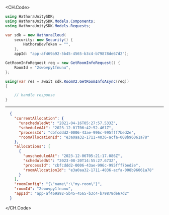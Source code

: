 
<CH.Code>
```csharp GetRoomInfo.cs
using HathoraUnitySDK;
using HathoraUnitySDK.Models.Components;
using HathoraUnitySDK.Models.Requests;

var sdk = new HathoraCloud(
    security: new Security() {
        HathoraDevToken = "",
    },
    appId: "app-af469a92-5b45-4565-b3c4-b79878de67d2");

GetRoomInfoRequest req = new GetRoomInfoRequest() {
    RoomId = "2swovpy1fnunu",
};

using(var res = await sdk.RoomV2.GetRoomInfoAsync(req))
{

    // handle response
}
```
---

```json Example Response
  {
    "currentAllocation": {
      "unscheduledAt": "2021-04-16T05:27:57.533Z",
      "scheduledAt": "2023-12-01T06:42:52.461Z",
      "processId": "cbfcddd2-0006-43ae-996c-995fff7bed2e",
      "roomAllocationId": "e3a0aa32-1711-4036-acfa-008b96061a78"
    },
    "allocations": [
      {
        "unscheduledAt": "2023-12-06T05:21:17.086Z",
        "scheduledAt": "2023-08-20T14:55:27.673Z",
        "processId": "cbfcddd2-0006-43ae-996c-995fff7bed2e",
        "roomAllocationId": "e3a0aa32-1711-4036-acfa-008b96061a78"
      }
    ],
    "roomConfig": "{\"name\":\"my-room\"}",
    "roomId": "2swovpy1fnunu",
    "appId": "app-af469a92-5b45-4565-b3c4-b79878de67d2"
  }
```
</CH.Code>
